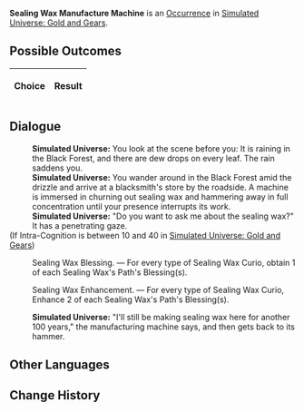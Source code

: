 {{Simulated Universe Event Infobox
|title         = Sealing Wax Manufacture Machine
|image         = Random Event Normal.png
|type          =
|domains_su    = 
|domains_ext   = 
|domains_swarm = 
|domains_gng   = Occurrence
|requirements  =
|prev          = 
|next          = 
|indexRewards  =
|characters    = 
}}
'''Sealing Wax Manufacture Machine''' is an [[Simulated Universe/Occurrence|Occurrence]] in [[Simulated Universe: Gold and Gears]].

==Possible Outcomes==
{| class="article-table"
!Choice
!Result

|}

<!--
==Gameplay Notes==

-->
==Dialogue==
{{Dialogue Start}}
:'''Simulated Universe:''' You look at the scene before you: It is raining in the Black Forest, and there are dew drops on every leaf. The rain saddens you.
:'''Simulated Universe:''' You wander around in the Black Forest amid the drizzle and arrive at a blacksmith's store by the roadside. A machine is immersed in churning out sealing wax and hammering away in full concentration until your presence interrupts its work.
:'''Simulated Universe:''' "Do you want to ask me about the sealing wax?" It has a penetrating gaze.
;(If Intra-Cognition is between 10 and 40 in [[Simulated Universe: Gold and Gears]])
:{{SU Special Dialogue|Erudition|Sealing Wax Casting.|Discard 1 Sealing Wax Curio and immediately obtain 3 of the Sealing Wax's Path's Blessing(s).}}
:{{DIcon|Star}} Sealing Wax Blessing. &mdash; For every type of Sealing Wax Curio, obtain 1 of each Sealing Wax's Path's Blessing(s).
:{{DIcon|Star}} Sealing Wax Enhancement. &mdash; For every type of Sealing Wax Curio, Enhance 2 of each Sealing Wax's Path's Blessing(s).
:'''Simulated Universe:''' "I'll still be making sealing wax here for another 100 years," the manufacturing machine says, and then gets back to its hammer.
{{Dialogue End}}

==Other Languages==
{{Other Languages
|en    = Sealing Wax Manufacture Machine
|zhs   = 火漆制造机
|zht   = 火漆製造機
|ja    = 封蝋製造機
|ko    = 봉랍 제조기
|es    = Máquina de producción de lacre
|fr    = Machine de production de Cire à cacheter
|ru    = Машина по производству сургуча
|th    = เครื่องผลิตขี้ผึ้ง
|vi    = Máy Tạo Nút
|de    = Maschine zur Herstellung von Siegelwachs
|id    = Mesin Produksi Sealing Wax
|pt    = Máquina de Fabricação de Cera Seladora
}}

==Change History==
{{Change History|1.0}}
